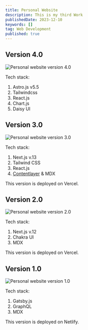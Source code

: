 ```yaml
---
title: Personal Website
description: This is my third Work
publishedDate: 2023-12-10
keywords: []
tag: Web Development
published: true
---
```


## Version 4.0

![Personal website version 4.0](/assets/works/personal-website/pw-v4.png "Version 4.0")

Tech stack:

1. Astro.js v5.5
2. Tailwindcss
3. React.js
4. Chart.js
5. Daisy UI

## Version 3.0

![Personal website version 3.0](/assets/works/personal-website/pw-v3.png "Version 3.0")

Tech stack:

1. Next.js v.13
2. Tailwind CSS
3. React.js
4. [Contentlayer](https://contentlayer.dev/) & MDX

This version is deployed on Vercel.

## Version 2.0

![Personal website version 2.0](/assets/works/personal-website/pw-v2.png "Version 2.0")

Tech stack:

1. Next.js v.12
2. Chakra UI
3. MDX

This version is deployed on Vercel.

## Version 1.0

![Personal website version 1.0](/assets/works/personal-website/pw-v1.png "Version 1.0")

Tech stack:

1. Gatsby.js
2. GraphQL
3. MDX

This version is deployed on Netlify.
